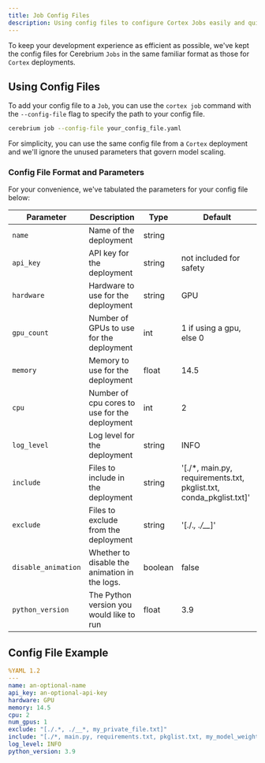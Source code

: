 ```yaml
---
title: Job Config Files
description: Using config files to configure Cortex Jobs easily and quickly
---
```


To keep your development experience as efficient as possible, we've kept the config files for Cerebrium `Jobs` in the same familiar format as those for `Cortex` deployments.

## Using Config Files

To add your config file to a `Job`, you can use the `cortex job` command with the `--config-file` flag to specify the path to your config file.

```bash
cerebrium job --config-file your_config_file.yaml
```

For simplicity, you can use the same config file from a `Cortex` deployment and we'll ignore the unused parameters that govern model scaling.

### Config File Format and Parameters

For your convenience, we've tabulated the parameters for your config file below:

| Parameter           | Description                                   | Type    | Default                                                            |
| ------------------- | --------------------------------------------- | ------- | ------------------------------------------------------------------ |
| `name`              | Name of the deployment                        | string  |                                                                    |
| `api_key`           | API key for the deployment                    | string  | not included for safety                                            |
| `hardware`          | Hardware to use for the deployment            | string  | GPU                                                                |
| `gpu_count`         | Number of GPUs to use for the deployment      | int     | 1 if using a gpu, else 0                                           |
| `memory`            | Memory to use for the deployment              | float   | 14.5                                                               |
| `cpu`               | Number of cpu cores to use for the deployment | int     | 2                                                                  |
| `log_level`         | Log level for the deployment                  | string  | INFO                                                               |
| `include`           | Files to include in the deployment            | string  | '[./*, main.py, requirements.txt, pkglist.txt, conda_pkglist.txt]' |
| `exclude`           | Files to exclude from the deployment          | string  | '[./.*, ./__*]'                                                    |
| `disable_animation` | Whether to disable the animation in the logs. | boolean | false                                                              |
| `python_version`    | The Python version you would like to run      | float   | 3.9                                                                |

## Config File Example

```yaml
%YAML 1.2
---
name: an-optional-name
api_key: an-optional-api-key
hardware: GPU
memory: 14.5
cpu: 2
num_gpus: 1
exclude: "[./.*, ./__*, my_private_file.txt]"
include: "[./*, main.py, requirements.txt, pkglist.txt, my_model_weights.pt]"
log_level: INFO
python_version: 3.9
```
